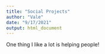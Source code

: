 ```yaml
---
title: "Social Projects"
author: "Vale"
date: "9/17/2021"
output: html_document
---
```

One thing I like a lot is helping people!
